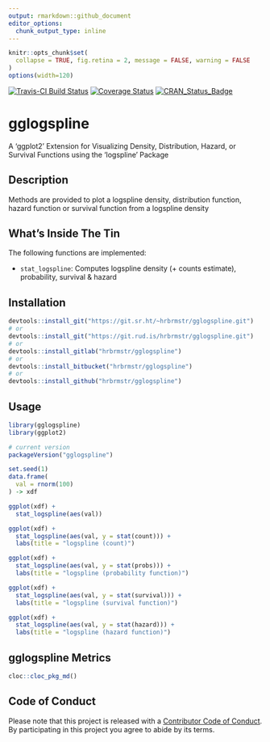 ```yaml
---
output: rmarkdown::github_document
editor_options: 
  chunk_output_type: inline
---
```

```r
knitr::opts_chunk$set(
  collapse = TRUE, fig.retina = 2, message = FALSE, warning = FALSE
)
options(width=120)
```

[![Travis-CI Build Status](https://travis-ci.org/hrbrmstr/gglogspline.svg?branch=master)](https://travis-ci.org/hrbrmstr/gglogspline) 
[![Coverage Status](https://codecov.io/gh/hrbrmstr/gglogspline/branch/master/graph/badge.svg)](https://codecov.io/gh/hrbrmstr/gglogspline)
[![CRAN_Status_Badge](https://www.r-pkg.org/badges/version/gglogspline)](https://cran.r-project.org/package=gglogspline)

# gglogspline

A 'ggplot2' Extension for Visualizing Density, Distribution, Hazard, or Survival Functions using the 'logspline' Package

## Description

Methods are provided to plot a logspline density, distribution function, hazard function or survival function from a logspline density

## What's Inside The Tin

The following functions are implemented:

- `stat_logspline`:	Computes logspline density (+ counts estimate), probability, survival & hazard

## Installation

```r
devtools::install_git("https://git.sr.ht/~hrbrmstr/gglogspline.git")
# or
devtools::install_git("https://git.rud.is/hrbrmstr/gglogspline.git")
# or
devtools::install_gitlab("hrbrmstr/gglogspline")
# or
devtools::install_bitbucket("hrbrmstr/gglogspline")
# or
devtools::install_github("hrbrmstr/gglogspline")
```

## Usage

```r
library(gglogspline)
library(ggplot2)

# current version
packageVersion("gglogspline")

```

```r
set.seed(1)
data.frame(
  val = rnorm(100)
) -> xdf

ggplot(xdf) + 
  stat_logspline(aes(val))

ggplot(xdf) + 
  stat_logspline(aes(val, y = stat(count))) +
  labs(title = "logspline (count)")

ggplot(xdf) +
  stat_logspline(aes(val, y = stat(probs))) +
  labs(title = "logspline (probability function)")

ggplot(xdf) +
  stat_logspline(aes(val, y = stat(survival))) +
  labs(title = "logspline (survival function)")

ggplot(xdf) +
  stat_logspline(aes(val, y = stat(hazard))) +
  labs(title = "logspline (hazard function)")
```

## gglogspline Metrics

```r
cloc::cloc_pkg_md()
```

## Code of Conduct

Please note that this project is released with a [Contributor Code of Conduct](CONDUCT.md). 
By participating in this project you agree to abide by its terms.
